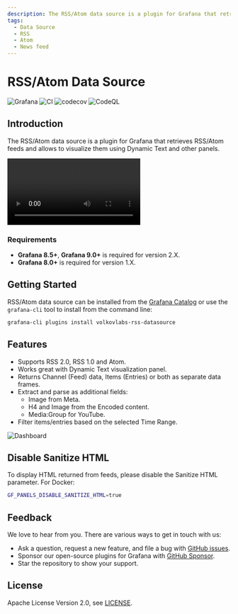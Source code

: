 ```yaml
---
description: The RSS/Atom data source is a plugin for Grafana that retrieves RSS/Atom feeds and allows to visualize them using Dynamic Text and other panels.
tags:
  - Data Source
  - RSS
  - Atom
  - News feed
---
```



# RSS/Atom Data Source

![Grafana](https://img.shields.io/badge/Grafana-9.2.2-orange)
![CI](https://github.com/volkovlabs/volkovlabs-rss-datasource/workflows/CI/badge.svg)
![codecov](https://codecov.io/gh/VolkovLabs/volkovlabs-rss-datasource/branch/main/graph/badge.svg)
![CodeQL](https://github.com/VolkovLabs/volkovlabs-rss-datasource/actions/workflows/codeql-analysis.yml/badge.svg)

## Introduction

The RSS/Atom data source is a plugin for Grafana that retrieves RSS/Atom feeds and allows to visualize them using Dynamic Text and other panels.

<Video
  src="https://www.youtube.com/embed/RAxqS2hpWkg"
  title="News feed tutorial for Grafana Dashboard."
/>

### Requirements

- **Grafana 8.5+**, **Grafana 9.0+** is required for version 2.X.
- **Grafana 8.0+** is required for version 1.X.

## Getting Started

RSS/Atom data source can be installed from the [Grafana Catalog](https://grafana.com/grafana/plugins/volkovlabs-rss-datasource/) or use the `grafana-cli` tool to install from the command line:

```bash
grafana-cli plugins install volkovlabs-rss-datasource
```

## Features

- Supports RSS 2.0, RSS 1.0 and Atom.
- Works great with Dynamic Text visualization panel.
- Returns Channel (Feed) data, Items (Entries) or both as separate data frames.
- Extract and parse as additional fields:
  - Image from Meta.
  - H4 and Image from the Encoded content.
  - Media:Group for YouTube.
- Filter items/entries based on the selected Time Range.

![Dashboard](https://raw.githubusercontent.com/VolkovLabs/volkovlabs-rss-datasource/main/src/img/dashboard.png)

## Disable Sanitize HTML

To display HTML returned from feeds, please disable the Sanitize HTML parameter. For Docker:

```bash
GF_PANELS_DISABLE_SANITIZE_HTML=true
```

## Feedback

We love to hear from you. There are various ways to get in touch with us:

- Ask a question, request a new feature, and file a bug with [GitHub issues](https://github.com/volkovlabs/volkovlabs-rss-datasource/issues/new/choose).
- Sponsor our open-source plugins for Grafana with [GitHub Sponsor](https://github.com/sponsors/VolkovLabs).
- Star the repository to show your support.

## License

Apache License Version 2.0, see [LICENSE](https://github.com/volkovlabs/volkovlabs-rss-datasource/blob/main/LICENSE).

